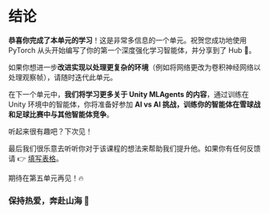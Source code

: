 # 结论


**恭喜你完成了本单元的学习**！这是非常多信息的一个单元。祝贺您成功地使用 PyTorch 从头开始编写了你的第一个深度强化学习智能体，并分享到了 Hub 🥳。

如果你想进一步**改进实现以处理更复杂的环境**（例如将网络更改为卷积神经网络以处理观察帧），请随时迭代此单元。

在下一个单元中，**我们将学习更多关于 Unity MLAgents 的内容**，通过训练在 Unity 环境中的智能体，你将准备好参加 **AI vs AI 挑战，训练你的智能体在雪球战和足球比赛中与其他智能体竞争**。

听起来很有趣吧？下次见！

最后我们很乐意去听听你对于该课程的想法来帮助我们提升他。如果你有任何反馈请 👉 [填写表格](https://forms.gle/BzKXWzLAGZESGNaE9)。

期待在第五单元再见！🔥

### 保持热爱，奔赴山海 🤗
